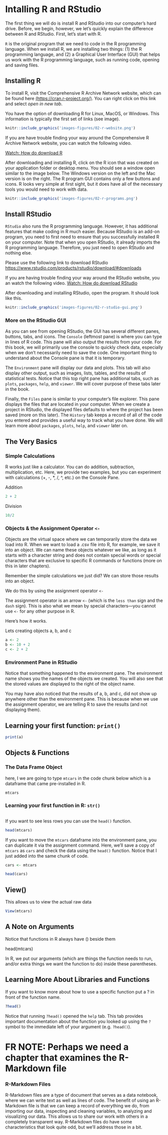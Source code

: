 # Intalling R and RStudio

The first thing we will do is install R and RStudio into our computer's hard drive. Before, we begin, however, we let's quickly explain the difference between R and RStudio. First, let's start with R.

`R` is the original program that we need to code in the R programming language. When we install R, we are installing two things: (1) the R programming language, and (2) a Graphical User Interface (GUI) that helps us work with the R programming language, such as running code, opening and saving files. 

## Installing R
To install R, visit the Comprehensive R Archive Network website, which can be found here <a href="https://cran.r-project.org/" target="_blank">(https://cran.r-project.org/)</a>. You can right click on this link and select <i>open in new tab</i>.

You have the option of downloading R for Linux, MacOS, or Windows. This information is typically the first set of links (see image).
```r
knitr::include_graphics('images-figures/02-r-website.png')
```

If you are have trouble finding your way around the Comprehensive R Archive Network website, you can watch the following video. 

<a href="https://drive.google.com/file/d/1WGmdTNg9cmffq89UGMMLvz0UwBNWAwf0/view?usp=sharing" target="_blank">Watch: How do download R</a>

After downloading and installing R, click on the R icon that was created on your application folder or desktop menu. You should see a window open similar to the image below. The Windows version on the left and the Mac version is on the right. The R program GUI contains only a few buttons and icons. R looks very simple at first sight, but it does have all of the necessary tools you would need to work with data.
```r
knitr::include_graphics('images-figures/02-r-programs.png')
```

## Install RStudio 

`RStudio` also runs the R programming language. However, it has additional features that make coding in R much easier. Because RStudio is an add-on program, you need to first need to ensure that you successfully installed R on your computer. Note that when you open RStudio, it already imports the R programming language. Therefore, you just need to open RStudio and nothing else. 

Please use the following link to download RStudio
<a href="https://www.rstudio.com/products/rstudio/download/#download" target="_blank">https://www.rstudio.com/products/rstudio/download/#downloads</a>

If you are having trouble finding your way around the RStudio website, you an watch the following video. 
<a href="https://drive.google.com/file/d/11U9VhHL40X8E0J3NfG3mw9v1ltoFUV_J/view?usp=sharing" target="_blank">Watch: How do download RStudio</a>

After downloading and installing RStudio, open the program. It should look like this. 
```r
knitr::include_graphics('images-figures/02-r-studio-gui.png')
```

### More on the RStudio GUI

As you can see from opening RStudio, the GUI has several different panes, buttons, tabs, and icons. The `Console` (leftmost pane) is where you can type in lines of R code. This pane will also output the results from your code. For this book, we will primarily use the console to quickly check data, especially when we don't necessarily need to save the code. One important thing to understand about the Console pane is that it is temporary. 

The `Environment` pane will display our data and plots. This tab will also display other output, such as images, lists, tables, and the results of statistical tests. Notice that this top right pane has additional tabs, such as `plots`, `packages`, `help`, and `viewer`. We will cover purpose of these tabs later in the book. 

Finally, the `Files` pane is similar to your computer's file explorer. This pane displays the files that are located in your computer. When we create a project in RStudio, the displayed files defaults to where the project has been saved (more on this later). The `History` tab keeps a record of all of the code you entered and provides a useful way to track what you have done. We will learn more about `packages`, `plots`, `help`, and `viewer` later on. 


## The Very Basics

### Simple Calculations

R works just like a calculator. You can do addition, subtraction, multiplication, etc. Here, we provide two examples, but you can experiment with calculations (+, -, \*, /, \^, etc.) on the Console Pane.

Addition

```r
2 + 2
```

Division

```r
10/2
```

### Objects & the Assignment Operator `<-`

Objects are the virtual space where we can temporarily store the data we load into R. When we want to load a .csv file into R, for example, we save it into an object. We can name these objects whatever we like, as long as it starts with a character string and does not contain special words or special characters that are exclusive to specific R commands or functions (more on this in later chapters).

Remember the simple calculations we just did? We can store those results into an object.

We do this by using the assignment operator `<-`

The assignment operator is an arrow `<-` (which is the `less than` sign and the `dash` sign). This is also what we mean by special characters---you cannot use `<-` for any other purpose in R.

Here's how it works.

Lets creating objects a, b, and c

```r
a <- 2
b <- 10 + 2
c <- 2 + 2
```

### Environment Pane in RStudio

Notice that something happened to the environment pane. The environment name shows you the names of the objects we created. You will also see that the stored values are displayed to the right of the object name.

You may have also noticed that the results of a, b, and c, did not show up anywhere other than the environment pane. This is because when we use the assignment operator, we are telling R to save the results (and not displaying them).

## Learning your first function: `print()`

```r
print(a)
```

## Objects & Functions

### The Data Frame Object

here, I we are going to type `mtcars` in the code chunk below which is a dataframe that came pre-installed in R.

```r
mtcars
```

### Learning your first function in R: `str()`

```r

```

If you want to see less rows you can use the `head()` function.

```r
head(mtcars)
```

If you want to move the `mtcars` dataframe into the environment pane, you can duplicate it via the assignment command. Here, we'll save a copy of `mtcars` as `cars` and check the data using the `head()` function. Notice that I just added into the same chunk of code.

```r
cars <- mtcars

head(cars)
```

## View()

This allows us to view the actual raw data

```r
View(mtcars)
```

## A Note on Arguments

Notice that functions in R always have () beside them

head(mtcars)

In R, we put our arguments (which are things the function needs to run, and/or extra things we want the function to do) inside these parentheses.

## Learning More About Libraries and Functions

If you want to know more about how to use a specific function put a ? in front of the function name.

```r
?head()
```

Notice that running `?head()` opened the `help` tab. This tab provides important documentation about the function you looked up using the `?` symbol to the immediate left of your argument (e.g. `?head()`). 


# FR NOTE: Perhaps we need a chapter that examines the R-Markdown file
### R-Markdown Files
R-Markdown files are a type of document that serves as a data notebook, where we can write text as well as lines of code. The benefit of using an R-Markdown file is that we can keep a record of everything we do, from importing our data, inspecting and cleaning variables, to analyzing and visualizing our data. This allows us to share our work with others in a completely transparent way. R-Markdown files do have some characteristics that look quite odd, but we'll address those in a bit.